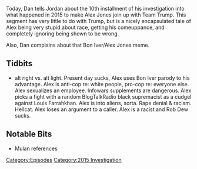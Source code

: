 {{DEFAULTSORT:
    #_EPISODE_0065:September 2-4, 2015
}}{{Episode
    | title             = September 2-4, 2015
    | caption           = Listen to this episode on [https://knowledgefight.libsyn.com/knowledge-fight-sep-2-4-2015 Libsyn] [https://open.spotify.com/episode/5gDhPTc3GV0276cGEce1g2 Spotify], Read the [[Transcript/65: September 2-4, 2015|Unofficial Transcript]]
    | episodeNumber     = 65
    | length            = 01:42:37
    | airDate           = July 19, 2017
    | coverageStartDate = September 2, 2015
    | coverageEndDate   = September 4, 2015
    | episodeType       = [[:Category:2015 Investigation|2015 Investigation]]
    | appearance        = [["Dr." Ed Group]], [[Joe Biggs]], [[Rob Dew]], [[Nathaniel (caller)]]
    | beverage          = Manzanita Sol
    | previousEpisode   = [[64: Aug 27-Sep 1, 2015]]
    | nextEpisode       = [[66: September 6-17, 2015]]
}}

{{Stub}}

Today, Dan tells Jordan about the 10th installment of his investigation into what happened in 2015 to make Alex Jones join up with Team Trump. This segment has very little to do with Trump, but is a nicely encapsulated tale of Alex being very stupid about race, getting his comeuppance, and completely ignoring being shown to be wrong.

Also, Dan complains about that Bon Iver/Alex Jones meme.

==Tidbits==

*alt right vs. alt light. Present day sucks, Alex uses Bon Iver parody to his advantage. Alex is anti-cop re: white people, pro-cop re: everyone else. Alex sexualizes an employee. Infowars supplements are dangerous. Alex picks a fight with a random BlogTalkRadio black supremacist as a cudgel against Louis Farrahkhan. Alex is into aliens, sorta. Rape denial & racism. Hellcat. Alex loses an argument to a caller. Alex is a racist and Rob Dew sucks.

==Notable Bits==

*Mulan references

[[Category:Episodes]]
[[Category:2015 Investigation]]
